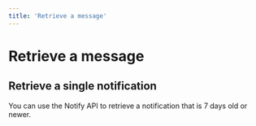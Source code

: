 ```yaml
---
title: 'Retrieve a message'
---
```



# Retrieve a message

<Contents />

## Retrieve a single notification
You can use the Notify API to retrieve a notification that is 7 days old or newer.

<Examples reference="get-notification-by-id" title="Retrieving a single notification" />

